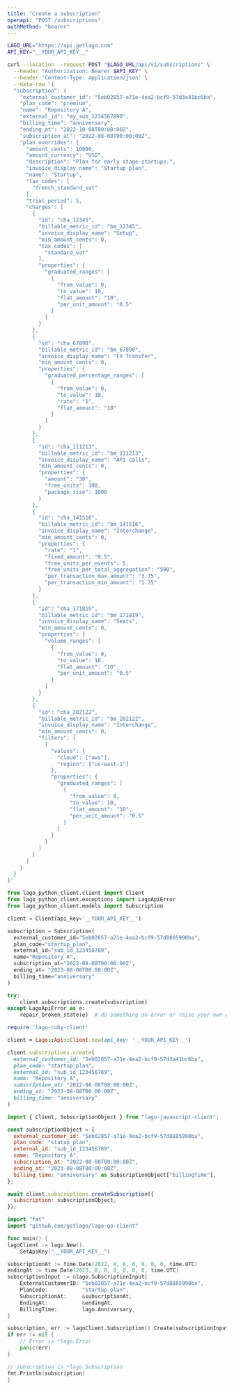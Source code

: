 ```yaml
---
title: "Create a subscription"
openapi: "POST /subscriptions"
authMethod: "bearer"
---
```


<RequestExample>

```bash cURL
LAGO_URL="https://api.getlago.com"
API_KEY="__YOUR_API_KEY__"

curl --location --request POST "$LAGO_URL/api/v1/subscriptions" \
  --header "Authorization: Bearer $API_KEY" \
  --header 'Content-Type: application/json' \
  --data-raw '{
  "subscription": {
    "external_customer_id": "5eb02857-a71e-4ea2-bcf9-57d3a41bc6ba",
    "plan_code": "premium",
    "name": "Repository A",
    "external_id": "my_sub_1234567890",
    "billing_time": "anniversary",
    "ending_at": "2022-10-08T00:00:00Z",
    "subscription_at": "2022-08-08T00:00:00Z",
    "plan_overrides": {
      "amount_cents": 10000,
      "amount_currency": "USD",
      "description": "Plan for early stage startups.",
      "invoice_display_name": "Startup plan",
      "name": "Startup",
      "tax_codes": [
        "french_standard_vat"
      ],
      "trial_period": 5,
      "charges": [
        {
          "id": "cha_12345",
          "billable_metric_id": "bm_12345",
          "invoice_display_name": "Setup",
          "min_amount_cents": 0,
          "tax_codes": [
            "standard_vat"
          ],
          "properties": {
            "graduated_ranges": [
              {
                "from_value": 0,
                "to_value": 10,
                "flat_amount": "10",
                "per_unit_amount": "0.5"
              }
            ]
          }
        },
        {
          "id": "cha_67890",
          "billable_metric_id": "bm_67890",
          "invoice_display_name": "FX Transfer",
          "min_amount_cents": 0,
          "properties": {
            "graduated_percentage_ranges": [
              {
                "from_value": 0,
                "to_value": 10,
                "rate": "1",
                "flat_amount": "10"
              }
            ]
          }
        },
        {
          "id": "cha_111213",
          "billable_metric_id": "bm_111213",
          "invoice_display_name": "API calls",
          "min_amount_cents": 0,
          "properties": {
            "amount": "30",
            "free_units": 100,
            "package_size": 1000
          }
        },
        {
          "id": "cha_141516",
          "billable_metric_id": "bm_141516",
          "invoice_display_name": "Interchange",
          "min_amount_cents": 0,
          "properties": {
            "rate": "1",
            "fixed_amount": "0.5",
            "free_units_per_events": 5,
            "free_units_per_total_aggregation": "500",
            "per_transaction_max_amount": "3.75",
            "per_transaction_min_amount": "1.75"
          }
        },
        {
          "id": "cha_171819",
          "billable_metric_id": "bm_171819",
          "invoice_display_name": "Seats",
          "min_amount_cents": 0,
          "properties": {
            "volume_ranges": [
              {
                "from_value": 0,
                "to_value": 10,
                "flat_amount": "10",
                "per_unit_amount": "0.5"
              }
            ]
          }
        },
        {
          "id": "cha_202122",
          "billable_metric_id": "bm_202122",
          "invoice_display_name": "Interchange",
          "min_amount_cents": 0,
          "filters": [
            {
              "values": {
                "cloud": ["aws"],
                "region": ["us-east-1"]
              },
              "properties": {
                "graduated_ranges": [
                  {
                    "from_value": 0,
                    "to_value": 10,
                    "flat_amount": "10",
                    "per_unit_amount": "0.5"
                  }
                ]
              }
            }
          ]
        }
      ]
    }
  }
}'
```

```python Python
from lago_python_client.client import Client
from lago_python_client.exceptions import LagoApiError
from lago_python_client.models import Subscription

client = Client(api_key='__YOUR_API_KEY__')

subscription = Subscription(
  external_customer_id="5eb02857-a71e-4ea2-bcf9-57d8885990ba",
  plan_code="startup_plan",
  external_id="sub_id_123456789",
  name="Repository A",
  subscription_at="2022-08-08T00:00:00Z",
  ending_at= "2023-08-08T00:00:00Z",
  billing_time="anniversary"
)

try:
    client.subscriptions.create(subscription)
except LagoApiError as e:
    repair_broken_state(e)  # do something on error or raise your own exception
```

```ruby Ruby
require 'lago-ruby-client'

client = Lago::Api::Client.new(api_key: '__YOUR_API_KEY__')

client.subscriptions.create(
  external_customer_id: "5eb02857-a71e-4ea2-bcf9-57d3a41bc6ba",
  plan_code: "startup_plan",
  external_id: "sub_id_123456789",
  name: "Repository A",
  subscription_at: "2022-08-08T00:00:00Z",
  ending_at: "2023-08-08T00:00:00Z",
  billing_time: "anniversary"
)
```

```js Javascript
import { Client, SubscriptionObject } from "lago-javascript-client";

const subscriptionObject = {
  external_customer_id: "5eb02857-a71e-4ea2-bcf9-57d8885990ba",
  plan_code: "statup_plan",
  external_id: "sub_id_123456789",
  name: "Repository A",
  subscription_at: "2022-08-08T00:00:00Z",
  ending_at: "2023-08-08T00:00:00Z",
  billing_time: "anniversary" as SubscriptionObject["billingTime"],
};

await client.subscriptions.createSubscription({
  subscription: subscriptionObject,
});
```

```go Go
import "fmt"
import "github.com/getlago/lago-go-client"

func main() {
lagoClient := lago.New().
    SetApiKey("__YOUR_API_KEY__")

subscriptionAt := time.Date(2022, 8, 8, 0, 0, 0, 0, time.UTC)
endingAt := time.Date(2023, 8, 8, 0, 0, 0, 0, time.UTC)
subscriptionInput := &lago.SubscriptionInput{
    ExternalCustomerID: "5eb02857-a71e-4ea2-bcf9-57d8885990ba",
    PlanCode:           "startup_plan",
    SubscriptionAt:     &subscriptionAt,
    EndingAt:           &endingAt,
    BillingTime:        lago.Anniversary,
}

subscription, err := lagoClient.Subscription().Create(subscriptionInput)
if err != nil {
    // Error is *lago.Error
    panic(err)
}

// subscription is *lago.Subscription
fmt.Println(subscription)
}
```

</RequestExample>

